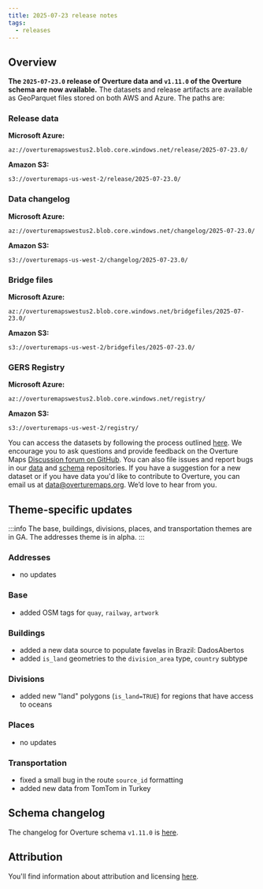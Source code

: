 ```yaml
---
title: 2025-07-23 release notes
tags:
  - releases
---
```


## Overview

**The `2025-07-23.0` release of Overture data and `v1.11.0` of the Overture schema are now available.** The datasets and release artifacts are available as GeoParquet files stored on both AWS and Azure. The paths are:

### Release data

**Microsoft Azure:**
```
az://overturemapswestus2.blob.core.windows.net/release/2025-07-23.0/
```

**Amazon S3:**
```
s3://overturemaps-us-west-2/release/2025-07-23.0/
```
### Data changelog

**Microsoft Azure:**
```
az://overturemapswestus2.blob.core.windows.net/changelog/2025-07-23.0/
```

**Amazon S3:**
```
s3://overturemaps-us-west-2/changelog/2025-07-23.0/
```


### Bridge files

**Microsoft Azure:**
```
az://overturemapswestus2.blob.core.windows.net/bridgefiles/2025-07-23.0/
```

**Amazon S3:**
```
s3://overturemaps-us-west-2/bridgefiles/2025-07-23.0/
```

### GERS Registry

**Microsoft Azure:**
```
az://overturemapswestus2.blob.core.windows.net/registry/
```

**Amazon S3:**
```
s3://overturemaps-us-west-2/registry/
```



<!-- truncate -->

You can access the datasets by following the process outlined [here](/getting-data). We encourage you to ask questions and provide feedback on the Overture Maps [Discussion forum on GitHub](https://github.com/orgs/OvertureMaps/discussions). You can also file issues and report bugs in our [data](https://github.com/OvertureMaps/data/issues) and [schema](https://github.com/OvertureMaps/schema/issues) repositories. If you have a suggestion for a new dataset or if you have data you'd like to contribute to Overture, you can email us at data@overturemaps.org. We’d love to hear from you.


## Theme-specific updates

:::info
The base, buildings, divisions, places, and transportation themes are in GA. The addresses theme is in alpha. 
:::

### Addresses

- no updates


### Base

- added OSM tags for `quay`, `railway`, `artwork`

### Buildings

- added a new data source to populate favelas in Brazil: DadosAbertos
- added `is_land` geometries to the `division_area` type, `country` subtype


### Divisions

- added new "land" polygons (`is_land=TRUE`) for regions that have access to oceans

### Places

- no updates

### Transportation

- fixed a small bug in the route `source_id` formatting
- added new data from TomTom in Turkey


## Schema changelog

The changelog for Overture schema `v1.11.0` is [here](https://github.com/OvertureMaps/schema/releases/).

## Attribution

You'll find information about attribution and licensing [here](/attribution).
